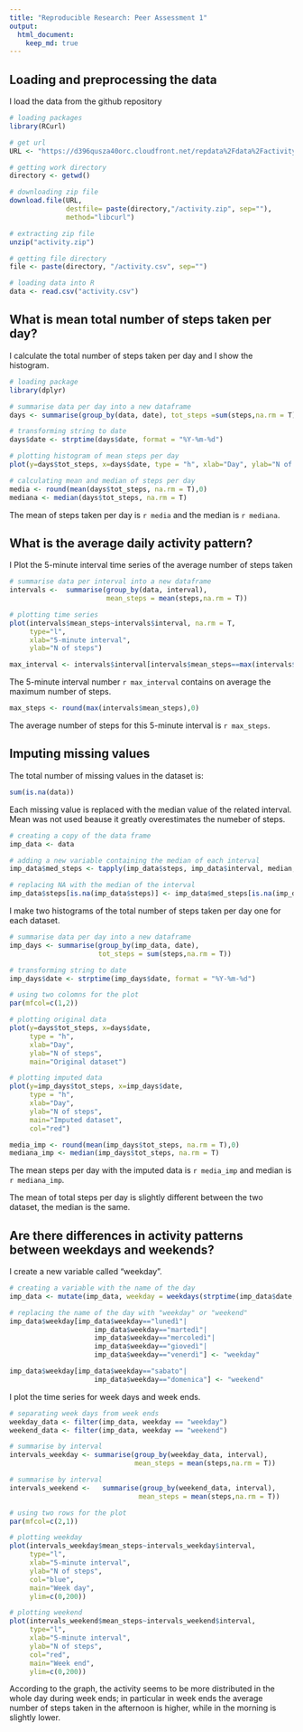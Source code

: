 ```yaml
---
title: "Reproducible Research: Peer Assessment 1"
output: 
  html_document:
    keep_md: true
---
```


## Loading and preprocessing the data

I load the data from the github repository

```r
# loading packages
library(RCurl)

# get url
URL <- "https://d396qusza40orc.cloudfront.net/repdata%2Fdata%2Factivity.zip"

# getting work directory
directory <- getwd()

# downloading zip file
download.file(URL, 
              destfile= paste(directory,"/activity.zip", sep=""),
              method="libcurl")

# extracting zip file
unzip("activity.zip")

# getting file directory
file <- paste(directory, "/activity.csv", sep="")

# loading data into R
data <- read.csv("activity.csv")
```

## What is mean total number of steps taken per day?

I calculate the total number of steps taken per day and I show the histogram.

```r
# loading package
library(dplyr)

# summarise data per day into a new dataframe
days <- summarise(group_by(data, date), tot_steps =sum(steps,na.rm = T))

# transforming string to date
days$date <- strptime(days$date, format = "%Y-%m-%d")

# plotting histogram of mean steps per day
plot(y=days$tot_steps, x=days$date, type = "h", xlab="Day", ylab="N of steps")
```

```r
# calculating mean and median of steps per day
media <- round(mean(days$tot_steps, na.rm = T),0)
mediana <- median(days$tot_steps, na.rm = T)
```

The mean of steps taken per day is `r media` and the median is `r mediana`.

## What is the average daily activity pattern?

I Plot the  5-minute interval time series of the average number of steps taken

```r
# summarise data per interval into a new dataframe
intervals <-  summarise(group_by(data, interval),
                        mean_steps = mean(steps,na.rm = T))

# plotting time series
plot(intervals$mean_steps~intervals$interval, na.rm = T, 
     type="l", 
     xlab="5-minute interval",
     ylab="N of steps")
```


```r
max_interval <- intervals$interval[intervals$mean_steps==max(intervals$mean_steps)]
```

The 5-minute interval number `r max_interval` contains on average the maximum number of steps.

```r
max_steps <- round(max(intervals$mean_steps),0)
```

The average number of steps for this 5-minute interval is `r max_steps `.

## Imputing missing values

The total number of missing values in the dataset is:

```r
sum(is.na(data))
```

Each missing value is replaced with the median value of the related interval. Mean was not used beause it greatly overestimates the numeber of steps.

```r
# creating a copy of the data frame
imp_data <- data

# adding a new variable containing the median of each interval
imp_data$med_steps <- tapply(imp_data$steps, imp_data$interval, median, na.rm=T)

# replacing NA with the median of the interval
imp_data$steps[is.na(imp_data$steps)] <- imp_data$med_steps[is.na(imp_data$steps)]
```

I make two histograms of the total number of steps taken per day one for each dataset.

```r
# summarise data per day into a new dataframe
imp_days <- summarise(group_by(imp_data, date),
                      tot_steps = sum(steps,na.rm = T))

# transforming string to date
imp_days$date <- strptime(imp_days$date, format = "%Y-%m-%d")

# using two colomns for the plot
par(mfcol=c(1,2))

# plotting original data 
plot(y=days$tot_steps, x=days$date, 
     type = "h", 
     xlab="Day", 
     ylab="N of steps", 
     main="Original dataset")

# plotting imputed data
plot(y=imp_days$tot_steps, x=imp_days$date, 
     type = "h", 
     xlab="Day", 
     ylab="N of steps", 
     main="Imputed dataset", 
     col="red")
```

```r
media_imp <- round(mean(imp_days$tot_steps, na.rm = T),0)
mediana_imp <- median(imp_days$tot_steps, na.rm = T)
```

The mean steps per day with the imputed data is `r media_imp` and median is `r mediana_imp`.

The mean of total steps per day is slightly different between the two dataset, the median is the same.

## Are there differences in activity patterns between weekdays and weekends?

I create a new variable called "weekday".

```r
# creating a variable with the name of the day
imp_data <- mutate(imp_data, weekday = weekdays(strptime(imp_data$date, format = "%Y-%m-%d")))

# replacing the name of the day with "weekday" or "weekend"
imp_data$weekday[imp_data$weekday=="lunedì"|
                     imp_data$weekday=="martedì"|
                     imp_data$weekday=="mercoledì"|
                     imp_data$weekday=="giovedì"|
                     imp_data$weekday=="venerdì"] <- "weekday"

imp_data$weekday[imp_data$weekday=="sabato"|
                     imp_data$weekday=="domenica"] <- "weekend"
```

I plot the time series for week days and week ends.

```r
# separating week days from week ends
weekday_data <- filter(imp_data, weekday == "weekday")
weekend_data <- filter(imp_data, weekday == "weekend")

# summarise by interval 
intervals_weekday <- summarise(group_by(weekday_data, interval),
                               mean_steps = mean(steps,na.rm = T))

# summarise by interval
intervals_weekend <-   summarise(group_by(weekend_data, interval),
                                mean_steps = mean(steps,na.rm = T))

# using two rows for the plot
par(mfcol=c(2,1))

# plotting weekday
plot(intervals_weekday$mean_steps~intervals_weekday$interval, 
     type="l", 
     xlab="5-minute interval",
     ylab="N of steps",
     col="blue",
     main="Week day",
     ylim=c(0,200))

# plotting weekend
plot(intervals_weekend$mean_steps~intervals_weekend$interval,
     type="l", 
     xlab="5-minute interval",
     ylab="N of steps",
     col="red",
     main="Week end",
     ylim=c(0,200))
```

According to the graph, the activity seems to be more distributed in the whole day during week ends; in particular in week ends the average number of steps taken in the afternoon is higher, while in the morning is slightly lower.